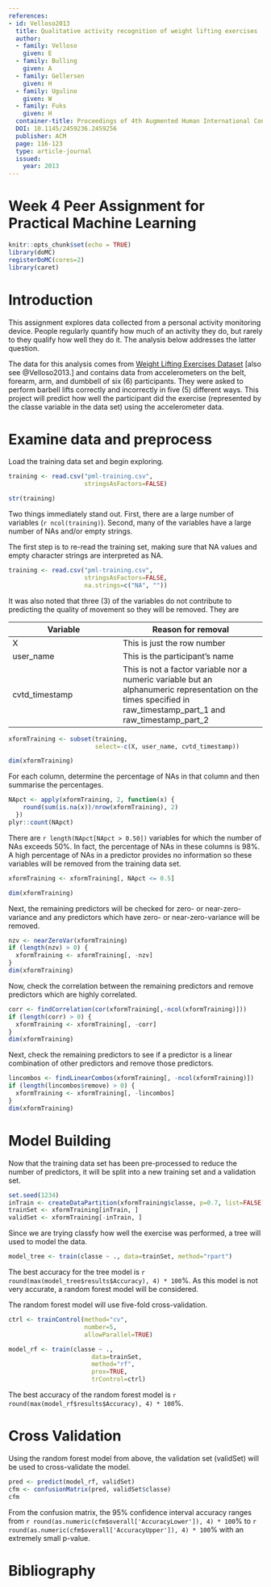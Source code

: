 ```yaml
---
references:
- id: Velloso2013
  title: Qualitative activity recognition of weight lifting exercises
  author:
  - family: Velloso
    given: E
  - family: Bulling
    given: A
  - family: Gellersen
    given: H
  - family: Ugulino
    given: W
  - family: Fuks
    given: H
  container-title: Proceedings of 4th Augmented Human International Conference
  DOI: 10.1145/2459236.2459256
  publisher: ACM
  page: 116-123
  type: article-journal
  issued:
    year: 2013
---
```


Week 4 Peer Assignment for Practical Machine Learning
=====================================================

```r
knitr::opts_chunk$set(echo = TRUE)
library(doMC)
registerDoMC(cores=2)
library(caret)
```

# Introduction

This assignment explores data collected from a personal activity monitoring
device. People regularly quantify how much of an activity they do, but
rarely to they qualify how well they do it. The analysis below addresses the
latter question.

The data for this analysis comes from [Weight Lifting Exercises Dataset](http://web.archive.org/web/20161224072740/http:/groupware.les.inf.puc-rio.br/har)
[also see @Velloso2013.] and contains data from accelerometers on the
belt, forearm, arm, and dumbbell of six (6) participants. They were asked
to perform barbell lifts correctly and incorrectly in five (5) different
ways. This project will predict how well the participant did the exercise
(represented by the classe variable in the data set) using the accelerometer
data.

# Examine data and preprocess

Load the training data set and begin exploring.

```r
training <- read.csv("pml-training.csv",
                     stringsAsFactors=FALSE)

str(training)
```

Two things immediately stand out. First, there are a large number of variables
(`r ncol(training)`). Second, many of the variables have a large number of NAs
and/or empty strings.

The first step is to re-read the training set, making sure that NA values
and empty character strings are interpreted as NA.

```r
training <- read.csv("pml-training.csv",
                     stringsAsFactors=FALSE,
                     na.strings=c("NA", ""))
```

It was also noted that three (3) of the variables do not contribute to
predicting the quality of movement so they will be removed. They are

Variable       | Reason for removal
-------------- | ------------------
X              | This is just the row number
user_name      | This is the participant's name
cvtd_timestamp | This is not a factor variable nor a numeric variable but an alphanumeric representation on the times specified in raw_timestamp_part_1 and raw_timestamp_part_2

```r
xformTraining <- subset(training,
                        select=-c(X, user_name, cvtd_timestamp))

dim(xformTraining)
```

For each column, determine the percentage of NAs in that column and then
summarise the percentages.

```r
NApct <- apply(xformTraining, 2, function(x) {
    round(sum(is.na(x))/nrow(xformTraining), 2)
  })
plyr::count(NApct)
```

There are `r length(NApct[NApct > 0.50])` variables for which the number of
NAs exceeds 50%. In fact, the percentage of NAs in these columns is 98%. A
high percentage of NAs in a predictor provides no information so these
variables will be removed from the training data set.

```r
xformTraining <- xformTraining[, NApct <= 0.5]

dim(xformTraining)
```

Next, the remaining predictors will be checked for zero- or
near-zero-variance and any predictors which have zero- or
near-zero-variance will be removed.

```r
nzv <- nearZeroVar(xformTraining)
if (length(nzv) > 0) {
  xformTraining <- xformTraining[, -nzv]
}
dim(xformTraining)
```

Now, check the correlation between the remaining predictors and remove
predictors which are highly correlated.

```r
corr <- findCorrelation(cor(xformTraining[,-ncol(xformTraining)]))
if (length(corr) > 0) {
  xformTraining <- xformTraining[, -corr]
}
dim(xformTraining)
```

Next, check the remaining predictors to see if a predictor is a linear
combination of other predictors and remove those predictors.

```r
lincombos <- findLinearCombos(xformTraining[, -ncol(xformTraining)])
if (length(lincombos$remove) > 0) {
  xformTraining <- xformTraining[, -lincombos]
}
dim(xformTraining)
```

# Model Building

Now that the training data set has been pre-processed to reduce the number
of predictors, it will be split into a new training set and a validation set.

```r
set.seed(1234)
inTrain <- createDataPartition(xformTraining$classe, p=0.7, list=FALSE)
trainSet <- xformTraining[inTrain, ]
validSet <- xformTraining[-inTrain, ]
```

Since we are trying classfy how well the exercise was performed, a tree
will used to model the data.

```r
model_tree <- train(classe ~ ., data=trainSet, method="rpart")
```

The best accuracy for the tree model is
`r round(max(model_tree$results$Accuracy), 4) * 100`%. As this model is
not very accurate, a random forest model will be considered.

The random forest model will use five-fold cross-validation.

```r
ctrl <- trainControl(method="cv",
                     number=5,
                     allowParallel=TRUE)

model_rf <- train(classe ~ .,
                       data=trainSet,
                       method="rf",
                       prox=TRUE,
                       trControl=ctrl)
```

The best accuracy of the random forest model is
`r round(max(model_rf$results$Accuracy), 4) * 100`%.

# Cross Validation

Using the random forest model from above, the validation set (validSet)
will be used to cross-validate the model.

```r
pred <- predict(model_rf, validSet)
cfm <- confusionMatrix(pred, validSet$classe)
cfm
```

From the confusion matrix, the 95% confidence interval accuracy ranges
from `r round(as.numeric(cfm$overall['AccuracyLower']), 4) * 100`% to
`r round(as.numeric(cfm$overall['AccuracyUpper']), 4) * 100`% with
an extremely small p-value.


# Bibliography


